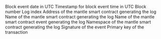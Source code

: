 <ParamField path="block_date">
Block event date in UTC
</ParamField>
<ParamField path="block_time">
Timestamp for block event time in UTC
</ParamField>
<ParamField path="block_number">
Block number
</ParamField>
<ParamField path="index">
Log index
</ParamField>
<ParamField path="contract_address">
Address of the mantle smart contract generating the log
</ParamField>
<ParamField path="contract_name">
Name of the mantle smart contract generating the log
</ParamField>
<ParamField path="event_name">
Name of the mantle smart contract event generating the log
</ParamField>
<ParamField path="namespace">
Namespace of the mantle smart contract generating the log
</ParamField>
<ParamField path="signature">
Signature of the event
</ParamField>
<ParamField path="tx_hash">
Primary key of the transaction
</ParamField>
